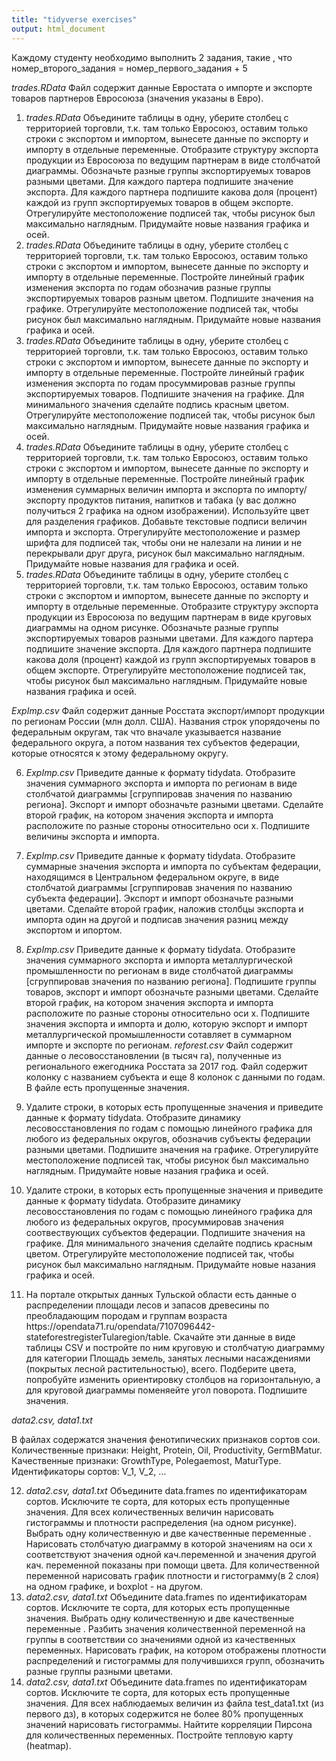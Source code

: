 ```yaml
---
title: "tidyverse exercises"
output: html_document
---
```

Каждому студенту необходимо выполнить 2 задания, такие , что номер_второго_задания = номер_первого_задания + 5

_trades.RData_
Файл содержит данные Евростата о импорте и экспорте товаров партнеров Евросоюза (значения указаны в Евро).

1. _trades.RData_ Объедините таблицы в одну, уберите столбец с территорией торговли, т.к. там только Евросоюз, оставим только строки с экспортом и импортом, вынесете данные по экспорту и импорту в отдельные переменные. Отобразите структуру экспорта продукции из Евросоюза по ведущим партнерам в виде столбчатой диаграммы. Обозначьте разные группы экспортируемых товаров разными цветами. Для каждого партера подпишите значение экспорта. Для каждого партнера подпишите какова доля (процент) каждой из групп экспортируемых товаров в общем экспорте. Отрегулируйте местоположение подписей так, чтобы рисунок был максимально наглядным. Придумайте новые названия графика и осей.
2. _trades.RData_ Объедините таблицы в одну, уберите столбец с территорией торговли, т.к. там только Евросоюз, оставим только строки с экспортом и импортом, вынесете данные по экспорту и импорту в отдельные переменные. Постройте линейный график изменения экспорта по годам обозначив разные группы экспортируемых товаров разным цветом. Подпишите значения на графике. Отрегулируйте местоположение подписей так, чтобы рисунок был максимально наглядным. Придумайте новые названия графика и осей.
3. _trades.RData_ Объедините таблицы в одну, уберите столбец с территорией торговли, т.к. там только Евросоюз, оставим только строки с экспортом и импортом, вынесете данные по экспорту и импорту в отдельные переменные. Постройте линейный график изменения экспорта по годам просуммировав разные группы экспортируемых товаров. Подпишите значения на графике. Для минимального значения сделайте подпись красным цветом. Отрегулируйте местоположение подписей так, чтобы рисунок был максимально наглядным. Придумайте новые названия графика и осей.
4. _trades.RData_ Объедините таблицы в одну, уберите столбец с территорией торговли, т.к. там только Евросоюз, оставим только строки с экспортом и импортом, вынесете данные по экспорту и импорту в отдельные переменные. Постройте линейный график изменения суммарных величин импорта и экспорта по импорту/экспорту продуктов питания, напитков и табака (у вас должно получиться 2 графика на одном изображении). Используйте цвет для разделения графиков. Добавьте текстовые подписи величин импорта и экспорта. Отрегулируйте местоположение и размер шрифта для подписей так, чтобы они не налезали на линии и не перекрывали друг друга, рисунок был максимально наглядным. Придумайте новые названия для графика и осей.
5. _trades.RData_ Объедините таблицы в одну, уберите столбец с территорией торговли, т.к. там только Евросоюз, оставим только строки с экспортом и импортом, вынесете данные по экспорту и импорту в отдельные переменные. Отобразите структуру экспорта продукции из Евросоюза по ведущим партнерам в виде круговых диаграммы на одном рисунке. Обозначьте разные группы экспортируемых товаров разными цветами. Для каждого партера подпишите значение экспорта. Для каждого партнера подпишите какова доля (процент) каждой из групп экспортируемых товаров в общем экспорте. Отрегулируйте местоположение подписей так, чтобы рисунок был максимально наглядным. Придумайте новые названия графика и осей.

_ExpImp.csv_
Файл содержит данные Росстата экспорт/импорт продукции по регионам России (млн долл. США). Названия строк упорядочены по федеральным округам, так что вначале указывается название федерального округа, а потом названия тех субъектов федерации, которые относятся к этому федеральному округу.

6. _ExpImp.csv_ Приведите данные к формату tidydata. Отобразите значения суммарного экспорта и импорта по регионам в виде столбчатой диаграммы [сгруппировав значения по названию региона]. Экспорт и импорт обозначьте разными цветами. Сделайте второй график, на котором значения экспорта и импорта расположите по разные стороны относительно оси x. Подпишите величины экспорта и импорта.
7. _ExpImp.csv_ Приведите данные к формату tidydata. Отобразите суммарные значения экспорта и импорта по субъектам федерации, находящимся в Центральном федеральном округе, в виде столбчатой диаграммы [сгруппировав значения по названию субъекта федерации]. Экспорт и импорт обозначьте разными цветами. Сделайте второй график, наложив столбцы экспорта и импорта один на другой и подписав значения разниц между экспортом и ипортом.

8. _ExpImp.csv_ Приведите данные к формату tidydata. Отобразите значения суммарного экспорта и импорта металлургической промышленности по регионам в виде столбчатой диаграммы [сгруппировав значения по названию региона]. Подпишите группы товаров, экспорт и импорт обозначьте разными цветами. Сделайте второй график, на котором значения экспорта и импорта расположите по разные стороны относительно оси x. Подпишите значения экспорта и импорта и долю, которую экспорт и импорт металлургической промышленности сотавляет в суммарном импорте и экспорте по регионам.
_reforest.csv_ Файл содержит данные о лесовосстановлении (в тысяч га), полученные из регионального ежегодника Росстата за 2017 год. Файл содержит колонку с названием субъекта и еще 8 колонок с данными по годам. В файле есть пропущенные значения.
9. Удалите строки, в которых есть пропущенные значения и приведите данные к формату tidydata. Отобразите динамику лесовосстановления по годам с помощью линейного графика для любого из федеральных округов, обозначив субъекты федерации разными цветами. Подпишите значения на графике. Отрегулируйте местоположение подписей так, чтобы рисунок был максимально наглядным. Придумайте новые назания графика и осей.
10. Удалите строки, в которых есть пропущенные значения и приведите данные к формату tidydata. Отобразите динамику лесовосстановления по годам с помощью линейного графика для любого из федеральных округов, просуммировав значения соотвествующих субъектов федерации. Подпишите значения на графике. Для минимального значения сделайте подпись красным цветом. Отрегулируйте местоположение подписей так, чтобы рисунок был максимально наглядным. Придумайте новые назания графика и осей.
11. На портале открытых данных Тульской области есть данные о распределении площади лесов и запасов древесины по преобладающим породам и группам возраста https://opendata71.ru/opendata/7107096442-stateforestregisterTularegion/table. Скачайте эти данные в виде таблицы CSV и постройте по ним круговую и столбчатую диаграмму для категории Площадь земель, занятых лесными насаждениями (покрытых лесной растительностью), всего. Подберите цвета, попробуйте изменить ориентировку столбцов на горизонтальную, а для круговой диаграммы поменяейте угол поворота. Подпишите значения.

_data2.csv, data1.txt_

В файлах содержатся значения фенотипических признаков сортов сои. Количественные признаки: Height, Protein, Oil, Productivity, GermBMatur. Качественные признаки: GrowthType, Polegaemost, MaturType. Идентификаторы сортов: V_1, V_2, …

12. _data2.csv, data1.txt_ Объедините data.frames по идентификаторам сортов. Исключите те сорта, для которых есть пропущенные значения. Для всех количественных величин нарисовать гистограммы и плотности распределения (на одном рисунке). Выбрать одну количественную и две качественные переменные . Нарисовать столбчатую диаграмму в которой значениям на оси x соответствуют значения одной кач.переменной и значения другой кач. переменной показаны при помощи цвета. Для количественной переменной нарисовать график плотности и гистограмму(в 2 слоя) на одном графике, и boxplot - на другом.
13. _data2.csv, data1.txt_ Объедините data.frames по идентификаторам сортов. Исключите те сорта, для которых есть пропущенные значения. Выбрать одну количественную и две качественные переменные . Разбить значения количественной переменной на группы в соответствии со значениями одной из качественных переменных. Нарисовать график, на котором отображены плотности распределений и гистограммы для получившихся групп, обозначить разные группы разными цветами.
14. _data2.csv, data1.txt_ Объедините data.frames по идентификаторам сортов. Исключите те сорта, для которых есть пропущенные значения. Для всех наблюдаемых величин из файла test_data1.txt (из первого дз), в которых содержится не более 80% пропущенных значений нарисовать гистограммы. Найтите корреляции Пирсона для количественных переменных. Постройте тепловую карту (heatmap).
